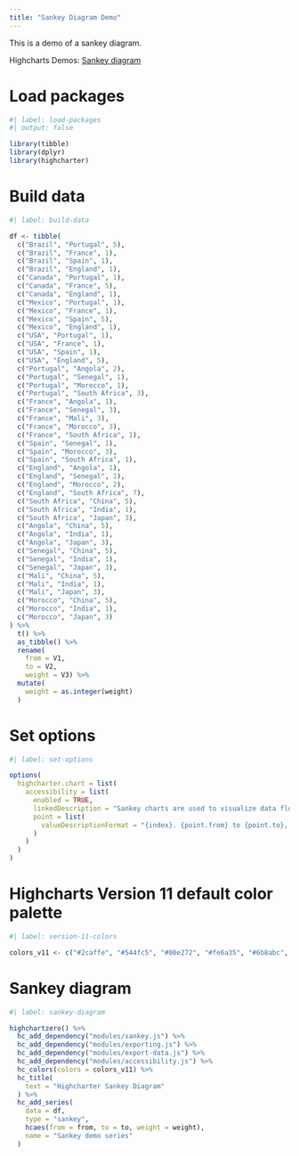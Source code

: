 ```yaml
---
title: "Sankey Diagram Demo"
---
```


This is a demo of a sankey diagram.

Highcharts Demos: [Sankey diagram](https://www.highcharts.com/demo/sankey-diagram)

# Load packages

```r
#| label: load-packages
#| output: false

library(tibble)
library(dplyr)
library(highcharter)
```

# Build data

```r
#| label: build-data

df <- tibble(
  c("Brazil", "Portugal", 5),
  c("Brazil", "France", 1),
  c("Brazil", "Spain", 1),
  c("Brazil", "England", 1),
  c("Canada", "Portugal", 1),
  c("Canada", "France", 5),
  c("Canada", "England", 1),
  c("Mexico", "Portugal", 1),
  c("Mexico", "France", 1),
  c("Mexico", "Spain", 5),
  c("Mexico", "England", 1),
  c("USA", "Portugal", 1),
  c("USA", "France", 1),
  c("USA", "Spain", 1),
  c("USA", "England", 5),
  c("Portugal", "Angola", 2),
  c("Portugal", "Senegal", 1),
  c("Portugal", "Morocco", 1),
  c("Portugal", "South Africa", 3),
  c("France", "Angola", 1),
  c("France", "Senegal", 3),
  c("France", "Mali", 3),
  c("France", "Morocco", 3),
  c("France", "South Africa", 1),
  c("Spain", "Senegal", 1),
  c("Spain", "Morocco", 3),
  c("Spain", "South Africa", 1),
  c("England", "Angola", 1),
  c("England", "Senegal", 1),
  c("England", "Morocco", 2),
  c("England", "South Africa", 7),
  c("South Africa", "China", 5),
  c("South Africa", "India", 1),
  c("South Africa", "Japan", 3),
  c("Angola", "China", 5),
  c("Angola", "India", 1),
  c("Angola", "Japan", 3),
  c("Senegal", "China", 5),
  c("Senegal", "India", 1),
  c("Senegal", "Japan", 3),
  c("Mali", "China", 5),
  c("Mali", "India", 1),
  c("Mali", "Japan", 3),
  c("Morocco", "China", 5),
  c("Morocco", "India", 1),
  c("Morocco", "Japan", 3)
) %>% 
  t() %>% 
  as_tibble() %>% 
  rename(
    from = V1, 
    to = V2, 
    weight = V3) %>% 
  mutate(
    weight = as.integer(weight)
  )
```

# Set options

```r
#| label: set-options

options(
  highcharter.chart = list(
    accessibility = list(
      enabled = TRUE,
      linkedDescription = "Sankey charts are used to visualize data flow and volume between nodes. The wider lines indicate larger volumes.",
      point = list(
        valueDescriptionFormat = "{index}. {point.from} to {point.to}, {point.weight}."
      )
    )
  )
)
```

# Highcharts Version 11 default color palette

```r
#| label: version-11-colors

colors_v11 <- c("#2caffe", "#544fc5", "#00e272", "#fe6a35", "#6b8abc", "#d568fb", "#2ee0ca", "#fa4b42", "#feb56a", "#91e8e1")
```

# Sankey diagram

```r
#| label: sankey-diagram

highchartzero() %>% 
  hc_add_dependency("modules/sankey.js") %>% 
  hc_add_dependency("modules/exporting.js") %>% 
  hc_add_dependency("modules/export-data.js") %>% 
  hc_add_dependency("modules/accessibility.js") %>% 
  hc_colors(colors = colors_v11) %>% 
  hc_title(
    text = "Highcharter Sankey Diagram"
  ) %>% 
  hc_add_series(
    data = df,
    type = "sankey",
    hcaes(from = from, to = to, weight = weight),
    name = "Sankey demo series"
  )
```
